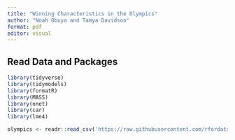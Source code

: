```yaml
---
title: "Winning Characteristics in the Olympics"
author: "Noah Obuya and Tamya Davidson"
format: pdf
editor: visual
---
```


## Read Data and Packages

```r

library(tidyverse)
library(tidymodels)
library(formatR)
library(MASS)
library(nnet)
library(car)
library(lme4)
```

```r

olympics <- readr::read_csv('https://raw.githubusercontent.com/rfordatascience/tidytuesday/master/data/2021/2021-07-27/olympics.csv')

```

